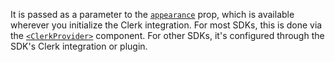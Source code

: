It is passed as a parameter to the [`appearance`](/docs/guides/customizing-clerk/appearance-prop/overview) prop, which is available wherever you initialize the Clerk integration. For most SDKs, this is done via the [`<ClerkProvider>`](/docs/reference/components/clerk-provider) component. For other SDKs, it's configured through the SDK's Clerk integration or plugin.